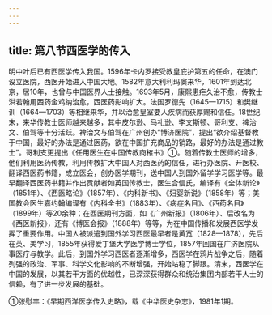 ```yaml
---
---
---
```

title: 第八节西医学的传入
---



明中叶后已有西医学传入我国。1596年卡内罗接受教皇庇护第五的任命，在澳门设立医院，西医开始进入中国大地。1582年意大利利玛窦来华，1601年到达北京，居10年，也曾与中国医界人士接触。1693年5月，康熙患疟久治不愈，传教士洪若翰用西药金鸡纳治愈，西医药影响扩大。法国罗德先（1645—1715）和樊继训（1664—1703）等相继来华，并以治愈皇室要人疾病而获厚赐和信任。18世纪末，来华传教士医师越来越多，其中皮尔逊、马礼逊、李文斯顿、哥利支、裨治文、伯驾等十分活跃。裨治文与伯驾在广州创办“博济医院”，提出“欲介绍基督教于中国，最好的办法是通过医药，欲在中国扩充商品的销路，最好的办法是通过教士”。哥利支更提出《任用医生在中国传教商榷书》①。随着传教士医师的增多，他们利用医药传教，利用传教扩大中国人对西医药的信任，进行办医院、开医校、翻译西医药书籍，成立医会，创办医学期刊，送中国人到国外留学学习医学等。最早翻译西医药书籍并作出贡献者如英国传教士，医生合信氏，编译有《全体新论》（1851年）、《西医略论》（1857年）、《内科新书》、《妇婴新说》（1858年）等；美国教会医生嘉约翰编译有《内科全书》（1883年）、《病症名目》、《西药名目》（1899年）等20余种；在西医期刊方面，如《广州新报》（1806年）、后改名为《西医新报》，还有《博医会报》（1888年）等等，为在中国传播和发展西医学发挥了重要作用。中国人被派遣到国外学习西医最早者是黄宽（1828—1878），先后在英、美学习，1855年获得爱丁堡大学医学博士学位，1857年回国在广济医院从事医疗与教学。此后，到国外学习西医者逐渐增多，西医学在鸦片战争之后，随着列强的政治、军事、科学文化影响的不断增强，开始站稳了脚跟。清末，西医学在中国的发展，以其若干方面的优越性，已深深获得群众和统治集团内部若干人士的信赖，有了进一步发展的基础。

①张慰丰：《早期西洋医学传入史略》，载《中华医史杂志》，1981年1期。